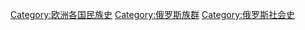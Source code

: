 [[Category:欧洲各国民族史|Category:欧洲各国民族史]]
[[Category:俄罗斯族群|Category:俄罗斯族群]]
[[Category:俄罗斯社会史|Category:俄罗斯社会史]]